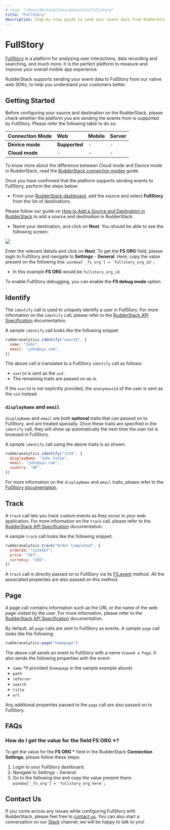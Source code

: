 ```yaml
---
# slug: "/docs/destinations/analytics/fullstory"
title: "FullStory"
description: Step-by-step guide to send your event data from RudderStack to FullStory
---
```


# FullStory

[FullStory](https://www.fullstory.com/) is a platform for analyzing user interactions, data recording and searching, and much more. It is the perfect platform to measure and improve your overall mobile app experience.

RudderStack supports sending your event data to FullStory from our native web SDKs, to help you understand your customers better.

## Getting Started

Before configuring your source and destination on the RudderStack, please check whether the platform you are sending the events from is supported by FullStory. Please refer the following table to do so:

| **Connection Mode** | **Web**       | **Mobile** | **Server** |
| :------------------ | :------------ | :--------- | :--------- |
| **Device mode**     | **Supported** | -          | -          |
| **Cloud mode**      | -             | -          | -          |

<div class="infoBlock">

To know more about the difference between Cloud mode and Device mode in RudderStack, read the <a href="https://rudderstack.com/docs/connections/rudderstack-connection-modes/">RudderStack connection modes</a> guide.

</div>

Once you have confirmed that the platform supports sending events to FullStory, perform the steps below:

- From your [RudderStack dashboard](https://app.rudderlabs.com/), add the source and select **FullStory** from the list of destinations.

<div class="infoBlock">

Please follow our guide on <a href="https://rudderstack.com/docs/connections/adding-source-and-destination-rudderstack/">How to Add a Source and Destination in RudderStack</a> to add a source and destination in RudderStack.

</div>

- Name your destination, and click on **Next**. You should be able to see the following screen:

<img src="../../assets/screenshot-2020-02-26-at-3.41.29-pm.png" />

Enter the relevant details and click on **Next**. To get the **FS ORG** field, please login to FullStory and navigate to **Settings** - **General**. Here, copy the value present on the following line: `window['_fs_org'] = 'fullstory_org_id';`

- In this example **FS ORG** would be `fullstory_org_id`

<div class="infoBlock">

To enable FullStory debugging, you can enable the **FS debug mode** option.

</div>

## Identify

The `identify` call is used to uniquely identify a user in FullStory. For more information on the `identify` call, please refer to the [RudderStack API Specification](https://rudderstack.com/docs/rudderstack-api-spec) documentation.

A sample `identify` call looks like the following snippet:

```javascript
rudderanalytics.identify("userId", {
  name: "John",
  email: "john@xyz.com",
})
```

The above call is translated to a FullStory `identify` call as follows:

- `userId` is sent as the `uid` .
- The remaining traits are passed on as is.

<div class="infoBlock">

If the <code class="inline-code">userId</code> is not explicitly provided, the <code class="inline-code">anonymousId</code> of the user is sent as the <code class="inline-code">uid</code> instead.

</div>

### `displayName` and `email`

`displayName` and `email` are both **optional** traits that can passed on to FullStory, and are treated specially. Once these traits are specified in the `identify` call, they will show up automatically the next time the user list is browsed in FullStory.

A sample `identify` call using the above traits is as shown:

```javascript
rudderanalytics.identify("1234", {
  displayName: "John Falko",
  email: "john@xyz.com",
  country: "UK",
})
```

<div class="infoBlock">

For more information on the <code class="inline-code">displayName</code> and <code class="inline-code">email</code> traits, please refer to the <a href="https://help.fullstory.com/hc/en-us/articles/360020828113">FullStory documentation</a>.

</div>

## Track

A `track` call lets you track custom events as they occur in your web application. For more information on the `track` call, please refer to the [RudderStack API Specification](https://rudderstack.com/docs/rudderstack-api-spec) documentation.

A sample `track` call looks like the following snippet:

```javascript
rudderanalytics.track("Order Completed", {
  orderId: "1234567",
  price: "567",
  currency: "USD",
})
```

A `track` call is directly passed on to FullStory via its [FS.event](https://help.fullstory.com/hc/en-us/articles/360020623274-FS-event-API-Sending-custom-event-data-into-FullStory) method. All the associated properties are also passed on this method.

## Page

A page call contains information such as the URL or the name of the web page visited by the user. For more information, please refer to the [RudderStack API Specification](https://rudderstack.com/docs/rudderstack-api-spec) documentation.

By default, all `page` calls are sent to FullStory as events. A sample `page` call looks like the following:

```javascript
rudderanalytics.page("homepage")
```

The above call sends an event to FullStory with a name `Viewed a Page`. It also sends the following properties with the event:

- `name` \*if provided \(`homepage` in the sample example above\)
- `path`
- `referrer`
- `search`
- `title`
- `url`

Any additional properties passed to the `page` call are also passed on to FullStory.

## FAQs

### How do I get the value for the field FS ORG \*?

To get the value for the **FS ORG \*** field in the RudderStack **Connection Settings**, please follow these steps:

1. Login to your FullStory dashboard.
2. Navigate to Settings - General.
3. Go to the following line and copy the value present there: `window['_fs_org'] = 'fullstory_org_here';`

## Contact Us

If you come across any issues while configuring FullStory with RudderStack, please feel free to [contact us](mailto:%20docs@rudderstack.com). You can also start a conversation on our [Slack](https://rudderstack.com/join-rudderstack-slack-community) channel; we will be happy to talk to you!
